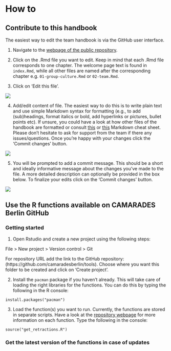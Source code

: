 # How to

## Contribute to this handbook

The easiest way to edit the team handbook is via the GitHub user interface. 

1. Navigate to the [webpage of the public repository](https://www.github.com/camaradesberlin/team-handbook). 

2. Click on the .Rmd file you want to edit. Keep in mind that each .Rmd file corresponds to one chapter. The welcome page text is found in `index.Rmd`, while all other files are named after the corresponding chapter e.g. `01-group-culture.Rmd` or `02-team.Rmd`.

3. Click on 'Edit this file'.

![](images/howto_edit.png)

4. Add/edit content of file. The easiest way to do this is to write plain text and use simple Markdown syntax for formatting (e.g., to add (sub)headings, format italics or bold, add hyperlinks or pictures, bullet points etc). If unsure, you could have a look at how other files of the handbook are formatted or consult [this](https://www.rstudio.com/wp-content/uploads/2015/02/rmarkdown-cheatsheet.pdf) or [this](https://www.github.com/adam-p/markdown-here/wiki/Markdown-Here-Cheatsheet) Markdown cheat sheet. Please don't hesitate to ask for support from the team if there any issues/questions. Once you're happy with your changes click the 'Commit changes' button.

![](images/howto_commit.png)

5. You will be prompted to add a commit message. This should be a short and ideally informative message about the changes you've made to the file. A more detailed description can optionally be provided in the box below. To finalize your edits click on the 'Commit changes' button. 


![](images/howto_commitmessage.png)

## Use the R functions available on CAMARADES Berlin GitHub

### Getting started

1. Open Rstudio and create a new project using the following steps:

File > New project > Version control > Git

For repository URL add the link to the GitHub repository: (https://github.com/camaradesberlin/tools). Choose where you want this folder to be created and click on 'Create project'.

2. Install the `pacman` package if you haven't already. This will take care of loading the right libraries for the functions. You can do this by typing the following in the R console:

`install.packages("pacman")`

3. Load the function(s) you want to run. Currently, the functions are stored in separate scripts. Have a look at the [repository webpage](https://github.com/camaradesberlin/tools/) for more information on each function.
Type the following in the console:

`source("get_retractions.R")`

### Get the latest version of the functions in case of updates


